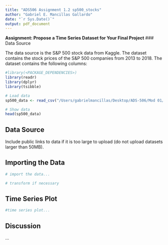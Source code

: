 ```yaml
---
title: "ADS506 Assignment 1.2 sp500_stocks"
author: "Gabriel E. Mancillas Gallardo"
date: "`r Sys.Date()`"
output: pdf_document
---
```


**Assignment: Propose a Time Series Dataset for Your Final Project**
### Data Source

The data source is the S&P 500 stock data from Kaggle. The dataset contains the stock prices of the S&P 500 companies from 2013 to 2018. The dataset contains the following columns:

```r
#library(<PACKAGE_DEPENDENCIES>)
library(readr)
library(dplyr)
library(tsibble)

# Load data
sp500_data <- read_csv("/Users/gabrielmancillas/Desktop/ADS-506/Mod 01/Assignment 1.2/archive (12)/sp500_stocks.csv")

# Show data
head(sp500_data)
```

## Data Source

Include public links to data if it is too large to upload (do not upload datasets larger than 50MB).

## Importing the Data

```r
# import the data...

# transform if necessary
```

## Time Series Plot

```r
#time series plot...
```

## Discussion

...
